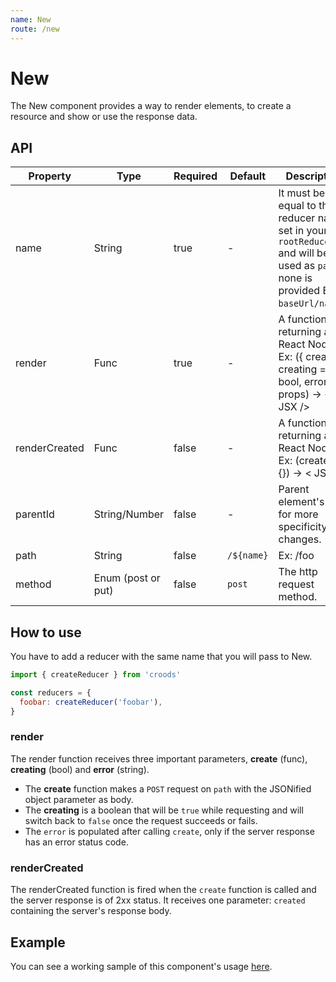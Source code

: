 ```yaml
---
name: New
route: /new
---
```



# New

The New component provides a way to render elements, to create a resource and show or use the response data.

## API

| Property      | Type               | Required | Default    | Description                                                                                                                          |
| ------------- | ------------------ | -------- | ---------- | ------------------------------------------------------------------------------------------------------------------------------------ |
| name          | String             | true     | -          | It must be equal to the reducer name set in your `rootReducer.js` and will be used as `path` if none is provided Ex: `baseUrl/name`. |
| render        | Func               | true     | -          | A function returning a React Node. Ex: ({ create, creating = bool, error }, props) -> < JSX />                                       |
| renderCreated | Func               | false    | -          | A function returning a React Node. Ex: (created = {}) -> < JSX />                                                                    |
| parentId      | String/Number      | false    | -          | Parent element's Id, for more specificity in changes.                                                                                |
| path          | String             | false    | `/${name}` | Ex: /foo                                                                                                                             |
| method        | Enum (post or put) | false    | `post`     | The http request method.                                                                                                             |

## How to use

You have to add a reducer with the same name that you will pass to New.

```javascript
import { createReducer } from 'croods'

const reducers = {
  foobar: createReducer('foobar'),
}
```

### render

The render function receives three important parameters, **create** (func), **creating** (bool) and **error** (string).

- The **create** function makes a `POST` request on `path` with the JSONified object parameter as body.
- The **creating** is a boolean that will be `true` while requesting and will switch back to `false` once the request succeeds or fails.
- The `error` is populated after calling `create`, only if the server response has an error status code.

### renderCreated

The renderCreated function is fired when the `create` function is called and the server response is of 2xx status.
It receives one parameter: `created` containing the server's response body.

## Example

You can see a working sample of this component's usage [here](https://github.com/SeasonedSoftware/croods/blob/master/example/src/colors/New.js).
